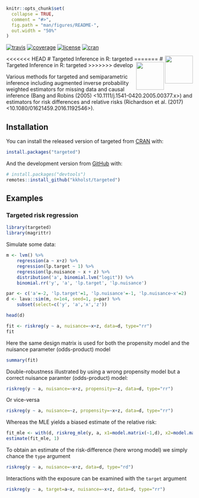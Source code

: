 <!-- README.md is generated from README.Rmd. Please edit that file -->


```r
knitr::opts_chunk$set(
  collapse = TRUE,
  comment = "#>",
  fig.path = "man/figures/README-",
  out.width = "50%"
)
```

<!-- badges: start -->
  [![travis](https://travis-ci.com/kkholst/targeted.svg?branch=master)](https://travis-ci.com/kkholst/targeted)
  [![coverage](https://codecov.io/github/kkholst/targeted/coverage.svg?branch=master)](https://codecov.io/github/kkholst/targeted?branch=master)
  [![license](https://img.shields.io/badge/License-Apache%202.0-blue.svg)](https://opensource.org/licenses/Apache-2.0)
  [![cran](https://www.r-pkg.org/badges/version-last-release/targeted)](https://cranlogs.r-pkg.org/downloads/total/last-month/targeted)
<!-- badges: end -->


<<<<<<< HEAD
# Targeted Inference in R: targeted <a href="https://www.targetlib.org/r/"><img src="man/figures/logo.svg" align="right" height="75" /></a>
=======
# Targeted Inference in R: targeted <a href="https://kkholst.github.io/targeted"><img src="man/figures/logo.svg" align="right" height="75" /></a>
<!-- # Targeted Inference in R: targeted <a href="https://targetlib.org/r/"><img src="man/figures/logo.svg" align="right" height="75" /></a> -->
>>>>>>> develop

Various methods for targeted and semiparametric inference including
augmented inverse probability weighted estimators for missing data and
causal inference (Bang and Robins (2005)
<10.1111/j.1541-0420.2005.00377.x>) and estimators for risk
differences and relative risks (Richardson et al. (2017)
<10.1080/01621459.2016.1192546>).

## Installation

You can install the released version of targeted from [CRAN](<https://CRAN.R-project.org>) with:

```r
install.packages("targeted")
```

And the development version from [GitHub](<https://github.com/kkholst/targeted>) with:

```r
# install.packages("devtools")
remotes::install_github("kkholst/targeted")
```

## Examples


### Targeted risk regression

```r
library(targeted)
library(magrittr)
```

Simulate some data:

```r
m <- lvm() %>%
    regression(a ~ x+z) %>%
    regression(lp.target ~ 1) %>%
    regression(lp.nuisance ~ x + z) %>%
    distribution('a', binomial.lvm("logit")) %>%
    binomial.rr('y', 'a', 'lp.target', 'lp.nuisance')

par <- c('a'=-2, 'lp.target'=1, 'lp.nuisance'=-1, 'lp.nuisance~x'=2)
d <- lava::sim(m, n=1e4, seed=1, p=par) %>%
    subset(select=c('y', 'a','x','z'))

head(d)
```

```r
fit <- riskreg(y ~ a, nuisance=~x+z, data=d, type="rr")
fit
```

Here the same design matrix is used for both the propensity model and
the nuisance parameter (odds-product) model

```r
summary(fit)
```

Double-robustness illustrated by using a wrong propensity
model but a correct nuisance paramter (odds-product) model:

```r
riskreg(y ~ a, nuisance=~x+z, propensity=~z, data=d, type="rr")
```

Or vice-versa

```r
riskreg(y ~ a, nuisance=~z, propensity=~x+z, data=d, type="rr")
```

Whereas the MLE yields a biased estimate of the relative risk:

```r
fit_mle <- with(d, riskreg_mle(y, a, x1=model.matrix(~1,d), x2=model.matrix(~z, d)))
estimate(fit_mle, 1)
```

To obtain an estimate of the risk-difference (here wrong model) we simply chance the `type` argument

```r
riskreg(y ~ a, nuisance=~x+z, data=d, type="rd")
```


Interactions with the exposure can be examined with the `target` argument

```r
riskreg(y ~ a, target=a~x, nuisance=~x+z, data=d, type="rr")
```
